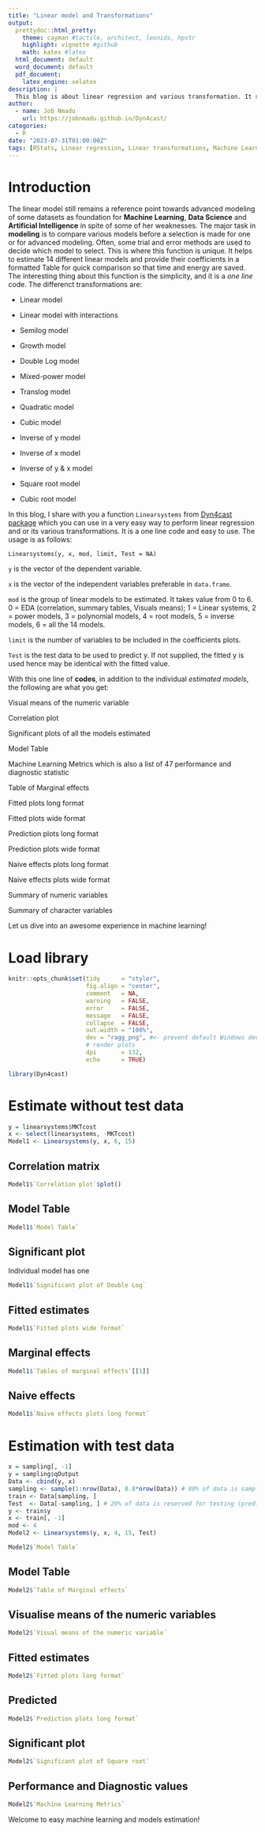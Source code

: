 ```yaml
---
title: "Linear model and Transformations"
output:
  prettydoc::html_pretty:
    theme: cayman #tactile, architect, leonids, hpstr
    highlight: vignette #github
    math: katex #latex
  html_document: default
  word_document: default
  pdf_document: 
    latex_engine: xelatex
description: |
  This blog is about linear regression and various transformation. It shows the power of one line of code.
author:
  - name: Job Nmadu
    url: https://jobnmadu.github.io/Dyn4cast/
categories:
  - R
date: "2023-07-31T01:00:00Z"
tags: [RStats, Linear regression, Linear transformations, Machine Learning]
---
```


# Introduction

The linear model still remains a reference point towards advanced modeling of some datasets as foundation for **Machine Learning**, **Data Science** and **Artificial Intelligence** in spite of some of her weaknesses. The major task in **modeling** is to compare various models before a selection is made for one or for advanced modeling. Often, some trial and error methods are used to decide which model to select. This is where this function is unique. It helps to estimate 14 different linear models and provide their coefficients in a formatted Table for quick comparison so that time and energy are saved. The interesting thing about this function is the simplicity, and it is a _one line_ code. The differenct transformations are:

- Linear model

- Linear model with interactions

- Semilog model

- Growth model

- Double Log model

- Mixed-power model

- Translog model

- Quadratic model

- Cubic model

- Inverse of y model

- Inverse of x model

- Inverse of y & x model

- Square root model

- Cubic root model


In this blog, I share with you a function `Linearsystems` from [Dyn4cast package](https://jobnmadu.github.io/Dyn4cast/) which you can use in a very easy way to perform linear regression and or its various transformations. It is a one line code and easy to use. The usage is as follows:

`Linearsystems(y, x, mod, limit, Test = NA)`

`y` is the vector of the dependent variable.  

`x` is the vector of the independent variables preferable in `data.frame`.  

`mod` is the group of linear models to be estimated. It takes value from 0 to 6. 0 = EDA (correlation, summary tables, Visuals means); 1 = Linear systems, 2 = power models, 3 = polynomial models, 4 = root models, 5 = inverse models, 6 = all the 14 models.  

`limit` is the number of variables to be included in the coefficients plots.  

`Test` is the test data to be used to predict y. If not supplied, the fitted y is used hence may be identical with the fitted value.  

With this one line of **codes**, in addition to the individual _estimated models_, the following are what you get:

Visual means of the numeric variable

Correlation plot	

Significant plots of all the models estimated	

Model Table	

Machine Learning Metrics which is also a list of 47 performance and diagnostic statistic	

Table of Marginal effects	

Fitted plots long format	

Fitted plots wide format	

Prediction plots long format	

Prediction plots wide format	

Naive effects plots long format	

Naive effects plots wide format	

Summary of numeric variables	

Summary of character variables	

Let us dive into an awesome experience in machine learning!

# Load library

```r
knitr::opts_chunk$set(tidy      = "styler",
                      fig.align = "center",
                      comment   = NA,
                      warning   = FALSE,
                      error     = FALSE,
                      message   = FALSE,
                      collapse  = FALSE,
                      out.width = "100%",
                      dev = "ragg_png", #<- prevent default Windows device to
                      # render plots
                      dpi       = 132,
                      echo      = TRUE)
```


```r
library(Dyn4cast)
```

# Estimate without test data

```r
y = linearsystems$MKTcost
x <- select(linearsystems, -MKTcost)
Model1 <- Linearsystems(y, x, 6, 15)
```

## Correlation matrix

```r
Model1$`Correlation plot`$plot()
```


## Model Table

```r
Model1$`Model Table`
```


## Significant plot

Individual model has one

```r
Model1$`Significant plot of Double Log`
```


## Fitted estimates

```r
Model1$`Fitted plots wide format`
```

## Marginal effects

```r
Model1$`Tables of marginal effects`[[1]]
```

## Naive effects

```r
Model1$`Naive effects plots long format`
```

# Estimation with test data

```r

x = sampling[, -1]
y = sampling$qOutput
Data <- cbind(y, x)
sampling <- sample(1:nrow(Data), 0.8*nrow(Data)) # 80% of data is sampled for training the model
train <- Data[sampling, ]
Test  <- Data[-sampling, ] # 20% of data is reserved for testing (predicting) the model
y <- train$y
x <- train[, -1]
mod <- 4
Model2 <- Linearsystems(y, x, 4, 15, Test)

```


```r
Model2$`Model Table`
```

## Model Table

```r
Model2$`Table of Marginal effects`

```

## Visualise means of the numeric variables

```r
Model2$`Visual means of the numeric variable`
```

## Fitted estimates

```r

Model2$`Fitted plots long format`
```

## Predicted 

```r
Model2$`Prediction plots long format`
```

## Significant plot

```r

Model2$`Significant plot of Square root`
```

## Performance and Diagnostic values

```r

Model2$`Machine Learning Metrics`
```

Welcome to easy machine learning and models estimation!
